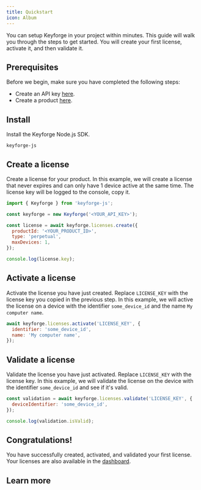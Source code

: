 ```yaml
---
title: Quickstart
icon: Album
---
```


You can setup Keyforge in your project within minutes. This guide will walk you through the steps to get started. You will create your first license, activate it, and then validate it.

## Prerequisites

Before we begin, make sure you have completed the following steps:

- Create an API key [here](https://keyforge.dev/dashboard/api-keys).
- Create a product [here](https://keyforge.dev/dashboard/products).

<Steps>
<Step>

## Install

Install the Keyforge Node.js SDK.

```package-install
keyforge-js
```

</Step>

<Step>

## Create a license

Create a license for your product. In this example, we will create a license that never expires and can only have 1 device active at the same time. The license key will be logged to the console, copy it.

```js
import { Keyforge } from 'keyforge-js';

const keyforge = new Keyforge('<YOUR_API_KEY>');

const license = await keyforge.licenses.create({
  productId: '<YOUR_PRODUCT_ID>',
  type: 'perpetual',
  maxDevices: 1,
});

console.log(license.key);
```

</Step>

<Step>

## Activate a license

Activate the license you have just created. Replace `LICENSE_KEY` with the license key you copied in the previous step. In this example, we will active the license on a device with the identifier `some_device_id` and the name `My computer name`.

```js
await keyforge.licenses.activate('LICENSE_KEY', {
  identifier: 'some_device_id',
  name: 'My computer name',
});
```

</Step>

<Step>

## Validate a license

Validate the license you have just activated. Replace `LICENSE_KEY` with the license key. In this example, we will validate the license on the device with the identifier `some_device_id` and see if it's valid.

```js
const validation = await keyforge.licenses.validate('LICENSE_KEY', {
  deviceIdentifier: 'some_device_id',
});

console.log(validation.isValid);
```

</Step>

<Step>

## Congratulations!

You have successfully created, activated, and validated your first license. Your licenses are also available in the [dashboard](https://keyforge.dev/dashboard/licenses).

</Step>

</Steps>

## Learn more

<Cards>
  <Card
    title="Products"
    href="/products"
    description="Create, update and delete products."
  />
  <Card
    title="Licenses"
    href="/licenses"
    description="Create and manage licenses."
  />
</Cards>
